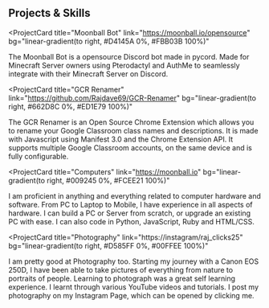 ## Projects & Skills

<ProjectCard
  title="Moonball Bot"
  link="https://moonball.io/opensource"
  bg="linear-gradient(to right, #D4145A 0%, #FBB03B 100%)"
>

The Moonball Bot is a opensource Discord bot made in pycord.
Made for Minecraft Server owners using Pterodactyl and AuthMe
to seamlessly integrate with their Minecraft Server on Discord.

</ProjectCard>


<ProjectCard
  title="GCR Renamer"
  link="https://github.com/Rajdave69/GCR-Renamer"
  bg="linear-gradient(to right, #662D8C 0%, #ED1E79 100%)"
>

The GCR Renamer is an Open Source Chrome Extension which allows you to rename your Google Classroom class names and descriptions.
It is made with Javascript using Manifest 3.0 and the Chrome Extension API.
It supports multiple Google Classroom accounts, on the same device and is fully configurable.


</ProjectCard>


<ProjectCard
  title="Computers"
  link="https://moonball.io"
  bg="linear-gradient(to right, #009245 0%, #FCEE21 100%)"
>

I am proficient in anything and everything related to computer hardware and software.
From PC to Laptop to Mobile, I have experience in all aspects of hardware.
I can build a PC or Server from scratch, or upgrade an existing PC with ease.
I can also code in Python, JavaScript, Ruby and HTML/CSS.

</ProjectCard>


<ProjectCard
  title="Photography"
  link="https://instagram/raj_clicks25"
  bg="linear-gradient(to right, #D585FF 0%, #00FFEE 100%)"
>

I am pretty good at Photography too. Starting my journey with a Canon EOS 250D, I have been able to take pictures of everything from nature to portraits of people.
Learning to photograph was a great self learning experience. I learnt through various YouTube videos and tutorials.
I post my photography on my Instagram Page, which can be opened by clicking me.

</ProjectCard>
